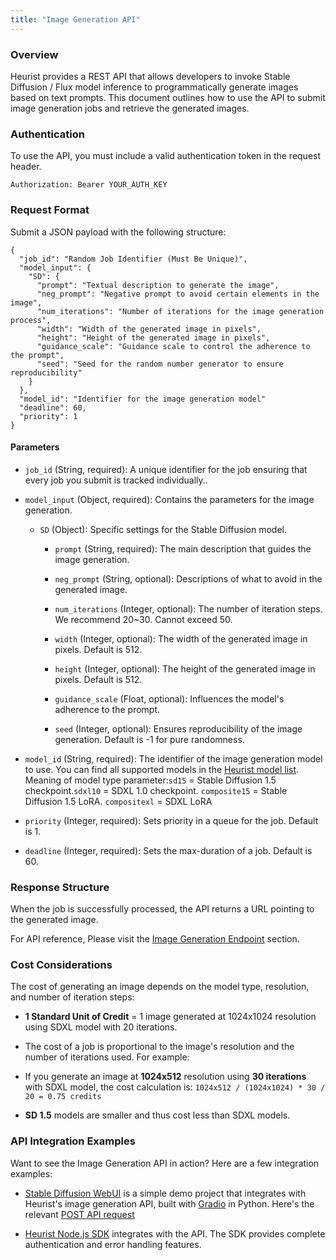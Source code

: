 ```yaml
---
title: "Image Generation API"
---
```


### Overview

Heurist provides a REST API that allows developers to invoke Stable Diffusion / Flux model inference to programmatically generate images based on text prompts. This document outlines how to use the API to submit image generation jobs and retrieve the generated images.

### Authentication

To use the API, you must include a valid authentication token in the request header.

```
Authorization: Bearer YOUR_AUTH_KEY
```

### Request Format

Submit a JSON payload with the following structure:

```
{
  "job_id": "Random Job Identifier (Must Be Unique)",
  "model_input": {
    "SD": {
      "prompt": "Textual description to generate the image",
      "neg_prompt": "Negative prompt to avoid certain elements in the image",
      "num_iterations": "Number of iterations for the image generation process",
      "width": "Width of the generated image in pixels",
      "height": "Height of the generated image in pixels",
      "guidance_scale": "Guidance scale to control the adherence to the prompt",
      "seed": "Seed for the random number generator to ensure reproducibility"
    }
  },
  "model_id": "Identifier for the image generation model"
  "deadline": 60,
  "priority": 1
}
```


#### Parameters

* `job_id` (String, required): A unique identifier for the job ensuring that every job you submit is tracked individually..

* `model_input` (Object, required): Contains the parameters for the image generation.

  * `SD` (Object): Specific settings for the Stable Diffusion model.

    * `prompt` (String, required): The main description that guides the image generation.

    * `neg_prompt` (String, optional): Descriptions of what to avoid in the generated image.

    * `num_iterations` (Integer, optional): The number of iteration steps. We recommend 20\~30. Cannot exceed 50.

    * `width` (Integer, optional): The width of the generated image in pixels. Default is 512.

    * `height` (Integer, optional): The height of the generated image in pixels. Default is 512.

    * `guidance_scale` (Float, optional): Influences the model's adherence to the prompt.

    * `seed` (Integer, optional): Ensures reproducibility of the image generation. Default is -1 for pure randomness.

* `model_id` (String, required): The identifier of the image generation model to use. You can find all supported models in the [Heurist model list](https://github.com/heurist-network/heurist-models/blob/main/models.json). Meaning of model type parameter:`sd15` = Stable Diffusion 1.5 checkpoint.`sdxl10` = SDXL 1.0 checkpoint. `composite15` = Stable Diffusion 1.5 LoRA. `compositexl` = SDXL LoRA

* `priority` (Integer, required): Sets priority in a queue for the job. Default is 1.

* `deadline` (Integer, required): Sets the max-duration of a job. Default is 60.

### Response Structure

When the job is successfully processed, the API returns a URL pointing to the generated image.

For API reference, Please visit the [Image Generation Endpoint](./endpoint) section.

### Cost Considerations

The cost of generating an image depends on the model type, resolution, and number of iteration steps:

* **1 Standard Unit of Credit** = 1 image generated at 1024x1024 resolution using SDXL model with 20 iterations.

* The cost of a job is proportional to the image's resolution and the number of iterations used. For example:

* If you generate an image at **1024x512** resolution using **30 iterations** with SDXL model, the cost calculation is: `1024x512 / (1024x1024) * 30 / 20 = 0.75 credits`

* **SD 1.5** models are smaller and thus cost less than SDXL models.

### API Integration Examples

Want to see the Image Generation API in action? Here are a few integration examples:

* [Stable Diffusion WebUI](https://github.com/heurist-network/stable-diffusion-webui) is a simple demo project that integrates with Heurist's image generation API, built with [Gradio](https://www.gradio.app/) in Python. Here's the relevant [POST API request](https://github.com/heurist-network/stable-diffusion-webui/blob/master/main.py#L36)

* [Heurist Node.js SDK](https://github.com/heurist-network/heurist-sdk/blob/main/packages/images/index.ts) integrates with the API. The SDK provides complete authentication and error handling features.
